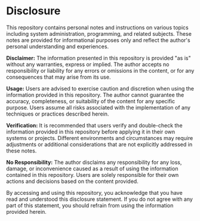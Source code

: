 # Disclosure

This repository contains personal notes and instructions on various topics
including system administration, programming, and related subjects. These notes
are provided for informational purposes only and reflect the author's personal
understanding and experiences.

**Disclaimer:** The information presented in this repository is provided "as is"
without any warranties, express or implied. The author accepts no responsibility
or liability for any errors or omissions in the content, or for any consequences
that may arise from its use.

**Usage:** Users are advised to exercise caution and discretion when using the
information provided in this repository. The author cannot guarantee the
accuracy, completeness, or suitability of the content for any specific purpose.
Users assume all risks associated with the implementation of any techniques or
practices described herein.

**Verification:** It is recommended that users verify and double-check the
information provided in this repository before applying it in their own systems
or projects. Different environments and circumstances may require adjustments or
additional considerations that are not explicitly addressed in these notes.

**No Responsibility:** The author disclaims any responsibility for any loss, damage,
or inconvenience caused as a result of using the information contained in this
repository. Users are solely responsible for their own actions and decisions
based on the content provided.

By accessing and using this repository, you acknowledge that you have read and
understood this disclosure statement. If you do not agree with any part of this
statement, you should refrain from using the information provided herein.
